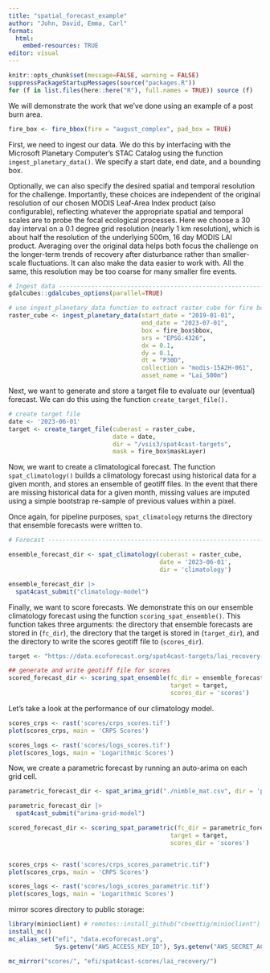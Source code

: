 ```yaml
---
title: "spatial_forecast_example"
author: "John, David, Emma, Carl"
format:
  html:
    embed-resources: TRUE
editor: visual
---
```


```r
knitr::opts_chunk$set(message=FALSE, warning = FALSE)
suppressPackageStartupMessages(source("packages.R"))
for (f in list.files(here::here("R"), full.names = TRUE)) source (f)
```

We will demonstrate the work that we've done using an example of a post burn area.

```r
fire_box <- fire_bbox(fire = "august_complex", pad_box = TRUE)
```

First, we need to ingest our data. We do this by interfacing with the Microsoft Planetary Computer's STAC Catalog using the function `ingest_planetary_data()`. We specify a start date, end date, and a bounding box.

Optionally, we can also specify the desired spatial and temporal resolution for the challenge. Importantly, these choices are independent of the original resolution of our chosen MODIS Leaf-Area Index product (also configurable), reflecting whatever the appropriate spatial and temporal scales are to probe the focal ecological processes. Here we choose a 30 day interval on a 0.1 degree grid resolution (nearly 1 km resolution), which is about half the resolution of the underlying 500m, 16 day MODIS LAI product. Averaging over the original data helps both focus the challenge on the longer-term trends of recovery after disturbance rather than smaller-scale fluctuations. It can also make the data easier to work with. All the same, this resolution may be too coarse for many smaller fire events.

```r
# Ingest data ------------------------------------------------------------
gdalcubes::gdalcubes_options(parallel=TRUE)

# use ingest_planetary_data function to extract raster cube for fire bounding box between Jan 1 2002 and July 1 2023.
raster_cube <- ingest_planetary_data(start_date = "2019-01-01", 
                                     end_date = "2023-07-01", 
                                     box = fire_box$bbox,
                                     srs = "EPSG:4326",
                                     dx = 0.1, 
                                     dy = 0.1, 
                                     dt = "P30D",
                                     collection = "modis-15A2H-061",
                                     asset_name = "Lai_500m")
```

Next, we want to generate and store a target file to evaluate our (eventual) forecast. We can do this using the function `create_target_file().`

```r
# create target file
date <- '2023-06-01'
target <- create_target_file(cuberast = raster_cube,
                             date = date,
                             dir = "/vsis3/spat4cast-targets",
                             mask = fire_box$maskLayer)

```

Now, we want to create a climatological forecast. The function `spat_climatology()` builds a climatology forecast using historical data for a given month, and stores an ensemble of geotiff files. In the event that there are missing historical data for a given month, missing values are imputed using a simple bootstrap re-sample of previous values within a pixel.

Once again, for pipeline purposes, `spat_climatology` returns the directory that ensemble forecasts were written to.

```r
# Forecast ----------------------------------------------------------------

ensemble_forecast_dir <- spat_climatology(cuberast = raster_cube,
                                          date = '2023-06-01',
                                          dir = 'climatology')

ensemble_forecast_dir |>
  spat4cast_submit("climatology-model")
```

Finally, we want to score forecasts. We demonstrate this on our ensemble climatology forecast using the function `scoring_spat_ensemble()`. This function takes three arguments: the directory that ensemble forecasts are stored in (`fc_dir`), the directory that the target is stored in (`target_dir`), and the directory to write the scores geotiff file to (`scores_dir`).

```r
target <- "https://data.ecoforecast.org/spat4cast-targets/lai_recovery-target-2023-06-01.tif"

## generate and write geotiff file for scores
scored_forecast_dir <- scoring_spat_ensemble(fc_dir = ensemble_forecast_dir,
                                             target = target,
                                             scores_dir = 'scores')
```

Let's take a look at the performance of our climatology model.

```r
scores_crps <- rast('scores/crps_scores.tif')
plot(scores_crps, main = 'CRPS Scores')

scores_logs <- rast('scores/logs_scores.tif')
plot(scores_logs, main = 'Logarithmic Scores')
```

Now, we create a parametric forecast by running an auto-arima on each grid cell.

```r


parametric_forecast_dir <- spat_arima_grid("./nimble_mat.csv", dir = 'parametric', target)

parametric_forecast_dir |>
  spat4cast_submit("arima-grid-model")

scored_forecast_dir <- scoring_spat_parametric(fc_dir = parametric_forecast_dir,
                                             target = target,
                                             scores_dir = 'scores')


scores_crps <- rast('scores/crps_scores_parametric.tif')
plot(scores_crps, main = 'CRPS Scores')

scores_logs <- rast('scores/logs_scores_parametric.tif')
plot(scores_logs, main = 'Logarithmic Scores')

```

mirror scores directory to public storage:

```r
library(minioclient) # remotes::install_github("cboettig/minioclient")
install_mc()
mc_alias_set("efi", "data.ecoforecast.org", 
             Sys.getenv("AWS_ACCESS_KEY_ID"), Sys.getenv("AWS_SECRET_ACCESS_KEY"))

mc_mirror("scores/", "efi/spat4cast-scores/lai_recovery/")

```
